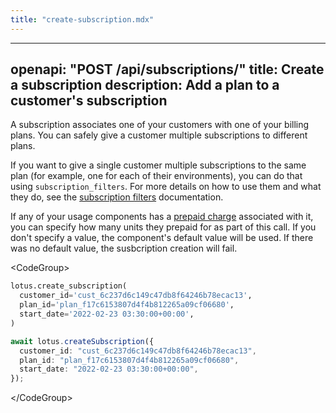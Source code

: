 ```yaml
---
title: "create-subscription.mdx"
---
```


---
openapi: "POST /api/subscriptions/"
title: Create a subscription
description: Add a plan to a customer's subscription
---

A subscription associates one of your customers with one of your billing plans. You can safely give a customer multiple subscriptions to different plans.

If you want to give a single customer multiple subscriptions to the same plan (for example, one for each of their environments), you can do that using `subscription_filters`. For more details on how to use them and what they do, see the [subscription filters](../../plan-management/creating-plans#plan-components) documentation.

If any of your usage components has a [prepaid charge](../../plan-management/creating-plans#plan-components) associated with it, you can specify how many units they prepaid for as part of this call. If you don't specify a value, the component's default value will be used. If there was no default value, the susbcription creation will fail.

&lt;CodeGroup&gt;
```py Python
lotus.create_subscription(
  customer_id='cust_6c237d6c149c47db8f64246b78ecac13',
  plan_id='plan_f17c6153807d4f4b812265a09cf06680',
  start_date='2022-02-23 03:30:00+00:00',
)
```

```ts Typescript
await lotus.createSubscription({
  customer_id: "cust_6c237d6c149c47db8f64246b78ecac13",
  plan_id: "plan_f17c6153807d4f4b812265a09cf06680",
  start_date: "2022-02-23 03:30:00+00:00",
});
```

&lt;/CodeGroup&gt;
